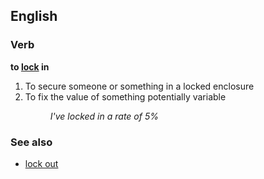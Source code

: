 ==English==
===Verb===
'''to [[lock]] in'''

# To secure someone or something in a locked enclosure
# To fix the value of something potentially variable
#:''I've locked in a rate of 5%''

===See also===
*[[lock out]]